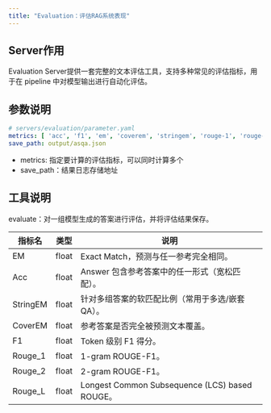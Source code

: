 ```yaml
---
title: "Evaluation：评估RAG系统表现"
---
```


## Server作用

Evaluation Server提供一套完整的文本评估工具，支持多种常见的评估指标，用于在 pipeline 中对模型输出进行自动化评估。

## 参数说明

```yaml
# servers/evaluation/parameter.yaml
metrics: [ 'acc', 'f1', 'em', 'coverem', 'stringem', 'rouge-1', 'rouge-2', 'rouge-l' ]
save_path: output/asqa.json
```

- metrics: 指定要计算的评估指标，可以同时计算多个
- save_path：结果日志存储地址

## 工具说明

evaluate：对一组模型生成的答案进行评估，并将评估结果保存。

| 指标名     | 类型    | 说明                                               |
|------------|---------|----------------------------------------------------|
| EM         | float   | Exact Match，预测与任一参考完全相同。              |
| Acc        | float   | Answer 包含参考答案中的任一形式（宽松匹配）。      |
| StringEM   | float   | 针对多组答案的软匹配比例（常用于多选/嵌套 QA）。   |
| CoverEM    | float   | 参考答案是否完全被预测文本覆盖。                   |
| F1         | float   | Token 级别 F1 得分。                               |
| Rouge_1    | float   | 1-gram ROUGE-F1。                                  |
| Rouge_2    | float   | 2-gram ROUGE-F1。                                  |
| Rouge_L    | float   | Longest Common Subsequence (LCS) based ROUGE。     |